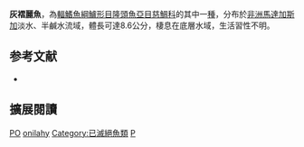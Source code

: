 {{Speciesbox
| name = 灰褶麗魚
| status = EX
| status_system = IUCN3.1
| status_ref = <ref name=IUCN>Loiselle, P. & participants of the CBSG/ANGAP CAMP "Faune de Madagascar" workshop 2004.  [http://www.iucnredlist.org/search/details.php/44504/all Ptychochromis onilahy].   [http://www.iucnredlist.org 2006 IUCN Red List of Threatened Species. ]  Downloaded on 5 August 2007.</ref>
| image_width = 240px
| genus = Ptychochromis
| species = onilahy
| authority = Stiassny & Sparks, 2006
| synonyms = 
}}

'''灰褶麗魚'''，為[[輻鰭魚綱|輻鰭魚綱]][[鱸形目|鱸形目]][[隆頭魚亞目|隆頭魚亞目]][[慈鯛科|慈鯛科]]的其中一[[種|種]]，分布於[[非洲|非洲]][[馬達加斯加|馬達加斯加]]淡水、半鹹水流域，體長可達8.6公分，棲息在底層水域，生活習性不明。

==参考文献==
*{{FishBase_species|genus=Ptychochromis|species=onilahy|year=2013|month=6}}

== 擴展閱讀 ==
{{refbegin}}
{{wikispecies-inline|Ptychochromis onilahy|灰褶麗魚}}
{{refend}}
{{Taxonbar|from=Q2561262}}

[[Category:IUCN紅色名錄絕滅物種|PO]]
[[Category:褶麗魚屬|onilahy]]
[[Category:已滅絕魚類|Category:已滅絕魚類]]
[[Category:2006年描述的魚類|P]]


{{鱸形目小作品}}